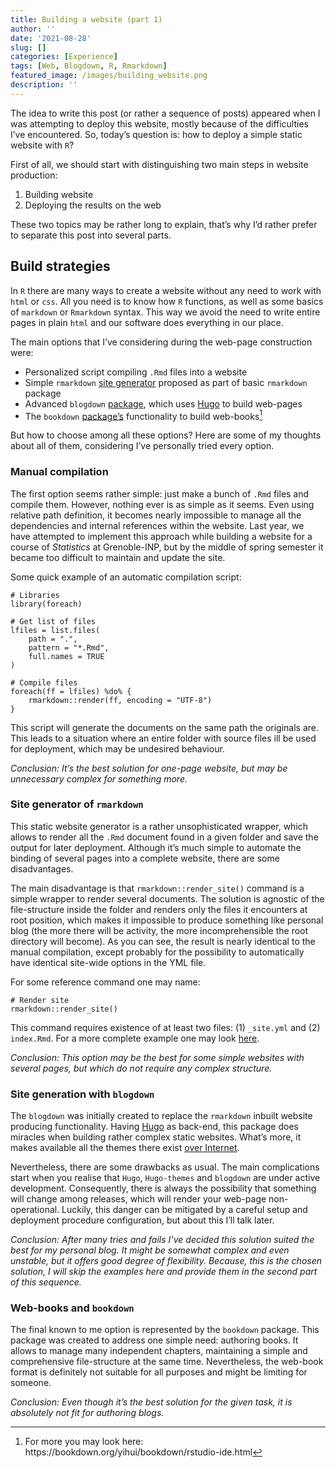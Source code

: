 ```yaml
---
title: Building a website (part 1)
author: ''
date: '2021-08-28'
slug: []
categories: [Experience]
tags: [Web, Blogdown, R, Rmarkdown]
featured_image: /images/building_website.png
description: ''
---
```




The idea to write this post (or rather a sequence of posts) appeared when I was attempting to deploy this website, mostly because of the difficulties I've encountered. 
So, today's question is: how to deploy a simple static website with `R`?

First of all, we should start with distinguishing two main steps in website production: 

1. Building website
2. Deploying the results on the web

These two topics may be rather long to explain, that's why I'd rather prefer to separate this post into several parts.

## Build strategies

In `R` there are many ways to create a website without any need to work with `html` or `css`. 
All you need is to know how `R` functions, as well as some basics of `markdown` or `Rmarkdown` syntax. 
This way we avoid the need to write entire pages in plain `html` and our software does everything in our place.

The main options that I've considering during the web-page construction were:

* Personalized script compiling `.Rmd` files into a website
* Simple `rmarkdown` [site generator](https://bookdown.org/yihui/rmarkdown/rmarkdown-site.html) proposed as part of basic `rmarkdown` package
* Advanced `blogdown` [package](https://bookdown.org/yihui/blogdown/), which uses [Hugo](https://gohugo.io/) to build web-pages
* The `bookdown` [package's](https://bookdown.org/yihui/bookdown/) functionality to build web-books^[For more you may look here: https://bookdown.org/yihui/bookdown/rstudio-ide.html]

But how to choose among all these options? 
Here are some of my thoughts about all of them, considering I've personally tried every option. 

### Manual compilation

The first option seems rather simple: just make a bunch of `.Rmd` files and compile them. 
However, nothing ever is as simple as it seems. 
Even using relative path definition, it becomes nearly impossible to manage all the dependencies and internal references within the website. 
Last year, we have attempted to implement this approach while building a website for a course of *Statistics* at Grenoble-INP, but by the middle of spring semester it became too difficult to maintain and update the site. 

Some quick example of an automatic compilation script:

```
# Libraries
library(foreach)

# Get list of files
lfiles = list.files(
    path = ".",
    pattern = "*.Rmd",
    full.names = TRUE
)

# Compile files
foreach(ff = lfiles) %do% {
    rmarkdown::render(ff, encoding = "UTF-8")
}
```

This script will generate the documents on the same path the originals are. 
This leads to a situation where an entire folder with source files ill be used for deployment, which may be undesired behaviour. 

*Conclusion: It's the best solution for one-page website, but may be unnecessary complex for something more.*

### Site generator of `rmarkdown`

This static website generator is a rather unsophisticated wrapper, which allows to render all the `.Rmd` document found in a given folder and save the output for later deployment. 
Although it's much simple to automate the binding of several pages into a complete website, there are some disadvantages. 

The main disadvantage is that `rmarkdown::render_site()` command is a simple wrapper to render several documents. 
The solution is agnostic of the file-structure inside the folder and renders only the files it encounters at root position, which makes it impossible to produce something like personal blog (the more there will be activity, the more incomprehensible the root directory will become). 
As you can see, the result is nearly identical to the manual compilation, except probably for the possibility to automatically have identical site-wide options in the YML file.

For some reference command one may name:

<!--
```
# YML file
## Connection
connect = file("_site.yml")
## Write content
writeLines(
    c(
        "name: 'website'",
        "navbar:",
        "title: 'Website'",
        "left:",
        "    - text: 'Home'",
        "    href: index.html"
    ), 
    connect
)
## Close connection
close(connect)

# Rmd index file
## Connection
connect = file("index.Rmd")
## Write content
writeLines(
    c(
        "---",
        "title: 'Website'",
        "---",
        "Hello World!"
    ), 
    connect
)
## Close connection
close(connect)
```
-->

```
# Render site
rmarkdown::render_site() 
```

This command requires existence of at least two files: (1) `_site.yml` and (2) `index.Rmd`. 
For a more complete example one may look [here](https://bookdown.org/yihui/rmarkdown/rmarkdown-site.html).

*Conclusion: This option may be the best for some simple websites with several pages, but which do not require any complex structure.*

### Site generation with `blogdown`

The `blogdown` was initially created to replace the `rmarkdown` inbuilt website producing functionality. 
Having [Hugo](https://gohugo.io/) as back-end, this package does miracles when building rather complex static websites. 
What's more, it makes available all the themes there exist [over Internet](https://themes.gohugo.io/).

Nevertheless, there are some drawbacks as usual. 
The main complications start when you realise that `Hugo`, `Hugo-themes` and `blogdown` are under active development. 
Consequently, there is always the possibility that something will change among releases, which will render your web-page non-operational. 
Luckily, this danger can be mitigated by a careful setup and deployment procedure configuration, but about this I'll talk later.

*Conclusion: After many tries and fails I've decided this solution suited the best for my personal blog.* 
*It might be somewhat complex and even unstable, but it offers good degree of flexibility.* 
*Because, this is the chosen solution, I will skip the examples here and provide them in the second part of this sequence.*

### Web-books and `bookdown`

The final known to me option is represented by the `bookdown` package. 
This package was created to address one simple need: authoring books. 
It allows to manage many independent chapters, maintaining a simple and comprehensive file-structure at the same time. 
Nevertheless, the web-book format is definitely not suitable for all purposes and might be limiting for someone.

*Conclusion: Even though it's the best solution for the given task, it is absolutely not fit for authoring blogs.*

